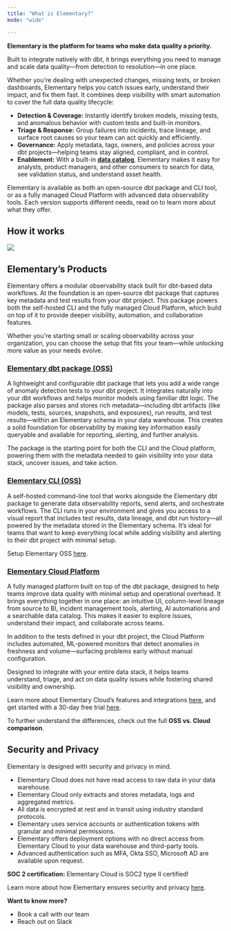 ```yaml
---
title: "What is Elementary?"
mode: "wide"

---
```


**Elementary is the platform for teams who make data quality a priority.**

Built to integrate natively with dbt, it brings everything you need to manage and scale data quality—from detection to resolution—in one place.

Whether you're dealing with unexpected changes, missing tests, or broken dashboards, Elementary helps you catch issues early, understand their impact, and fix them fast. It combines deep visibility with smart automation to cover the full data quality lifecycle:

- **Detection & Coverage:** Instantly identify broken models, missing tests, and anomalous behavior with custom tests and built-in monitors.
- **Triage & Response:** Group failures into incidents, trace lineage, and surface root causes so your team can act quickly and efficiently.
- **Governance:** Apply metadata, tags, owners, and policies across your dbt projects—helping teams stay aligned, compliant, and in control.
- **Enablement:** With a built-in [**data catalog**](/cloud/features/collaboration-and-communication/catalog), Elementary makes it easy for analysts, product managers, and other consumers to search for data, see validation status, and understand asset health.

Elementary is available as both an open-source dbt package and CLI tool, or as a fully managed Cloud Platform with advanced data observability tools. Each version supports different needs, read on to learn more about what they offer.

## How it works

<img src="https://res.cloudinary.com/do5hrgokq/image/upload/v1747823535/image_8_jizmvr.png" />

## Elementary’s Products

Elementary offers a modular observability stack built for dbt-based data workflows. At the foundation is an open-source dbt package that captures key metadata and test results from your dbt project. This package powers both the self-hosted CLI and the fully managed Cloud Platform, which build on top of it to provide deeper visibility, automation, and collaboration features.

Whether you're starting small or scaling observability across your organization, you can choose the setup that fits your team—while unlocking more value as your needs evolve.

### [**Elementary dbt package (OSS)**](/data-tests/dbt/dbt-package)

A lightweight and configurable dbt package that lets you add a wide range of anomaly detection tests to your dbt project. It integrates naturally into your dbt workflows and helps monitor models using familiar dbt logic. The package also parses and stores rich metadata—including dbt artifacts (like models, tests, sources, snapshots, and exposures), run results, and test results—within an Elementary schema in your data warehouse. This creates a solid foundation for observability by making key information easily queryable and available for reporting, alerting, and further analysis.

The package is the starting point for both the CLI and the Cloud platform, powering them with the metadata needed to gain visibility into your data stack, uncover issues, and take action. 

### [Elementary CLI (OSS)](/oss/oss-introduction)

A self-hosted command-line tool that works alongside the Elementary dbt package to generate data observability reports, send alerts, and orchestrate workflows. The CLI runs in your environment and gives you access to a visual report that includes test results, data lineage, and dbt run history—all powered by the metadata stored in the Elementary schema. It’s ideal for teams that want to keep everything local while adding visibility and alerting to their dbt project with minimal setup.

Setup Elementary OSS [here](https://docs.elementary-data.com/oss/quickstart/quickstart-cli-package). 

### [**Elementary Cloud Platform**](/cloud/introduction)

A fully managed platform built on top of the dbt package, designed to help teams improve data quality with minimal setup and operational overhead. It brings everything together in one place: an intuitive UI, column-level lineage from source to BI, incident management tools, alerting, AI automations and a searchable data catalog. This makes it easier to explore issues, understand their impact, and collaborate across teams.

In addition to the tests defined in your dbt project, the Cloud Platform includes automated, ML-powered monitors that detect anomalies in freshness and volume—surfacing problems early without manual configuration.

Designed to integrate with your entire data stack, it helps teams understand, triage, and act on data quality issues while fostering shared visibility and ownership.

Learn more about Elementary Cloud’s features and integrations [here](https://docs.elementary-data.com/cloud/introduction), and get started with a 30-day free trial [here](https://docs.elementary-data.com/quickstart).

To further understand the differences, check out the full **OSS vs. Cloud comparison**.

## **Security and Privacy**

Elementary is designed with security and privacy in mind.

- Elementary Cloud does not have read access to raw data in your data warehouse.
- Elementary Cloud only extracts and stores metadata, logs and aggregated metrics.
- All data is encrypted at rest and in transit using industry standard protocols.
- Elementary uses service accounts or authentication tokens with granular and minimal permissions.
- Elementary offers deployment options with no direct access from Elementary Cloud to your data warehouse and third-party tools.
- Advanced authentication such as MFA, Okta SSO, Microsoft AD are available upon request.

<Tip>**SOC 2 certification:** Elementary Cloud is SOC2 type II certified!</Tip>

Learn more about how Elementary ensures security and privacy [here](https://docs.elementary-data.com/cloud/general/security-and-privacy).

**Want to know more?**

- Book a call with our team
- Reach out on Slack
